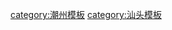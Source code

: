 {{Navbox
|name = 潮汕建筑
|title = 潮汕建筑
|titlestyle =
|image =
|style = text-align:left;
|groupstyle = 
|listclass = hlist
|state = {{{state<includeonly>|collapsed</includeonly>}}}
|group1 = [[潮汕民居|传统民居]]
|list1 = 
* [[竹竿厝]] 
* [[下山虎]] 
* [[四点金]]
* [[五间过]]
* [[三厅亘]]
* [[多壁连]] 
* [[包屋]]
* [[驷马拖车]] 
* [[九龙吐珠]] 
* [[百凤朝阳]] 
|group2 = [[潮汕村寨|村寨]][[潮汕土楼|土楼]]
|list2 = 
* [[方寨]] 
* [[圆寨]] 
* [[楼寨]]
|group3 = 礼制宗教建筑
|list3 = 
* [[潮汕祠堂|祠堂]] 
* [[潮汕牌坊|牌坊]] 
* [[潮汕寺庙|寺庙]]
|group4 = 桥梁
|list4 = 
* [[广济桥 (潮州)|广济桥]] 
|belowstyle= text-align:center
|below = 参见：'''[[潮汕建筑]]'''
}}
<noinclude>
[[category:潮州模板]]
[[category:汕头模板]]
</noinclude>